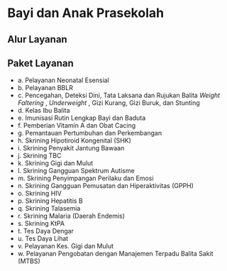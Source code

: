 
# Bayi dan Anak Prasekolah

## Alur Layanan
<LokasiUnitLayanan/>

## Paket Layanan
* a. Pelayanan Neonatal Esensial
* b. Pelayanan BBLR
* c. Pencegahan, Deteksi Dini, Tata Laksana dan Rujukan Balita _Weight Faltering_ , _Underweight_ , Gizi Kurang, Gizi Buruk, dan Stunting
* d. Kelas Ibu Balita
* e. Imunisasi Rutin Lengkap Bayi dan Baduta
* f. Pemberian Vitamin A dan Obat Cacing
* g. Pemantauan Pertumbuhan dan Perkembangan
* h. Skrining Hipotiroid Kongenital (SHK)
* i. Skrining Penyakit Jantung Bawaan
* j. Skrining TBC
* k. Skrining Gigi dan Mulut
* l. Skrining Gangguan Spektrum Autisme
* m. Skrining Penyimpangan Perilaku dan Emosi
* n. Skrining Gangguan Pemusatan dan Hiperaktivitas (GPPH)
* o. Skrining HIV
* p. Skrining Hepatitis B
* q. Skrining Talasemia
* r. Skrining Malaria (Daerah Endemis)
* s. Skrining KtPA
* t. Tes Daya Dengar
* u. Tes Daya Lihat
* v. Pelayanan Kes. Gigi dan Mulut
* w. Pelayanan Pengobatan dengan Manajemen Terpadu Balita Sakit (MTBS)
